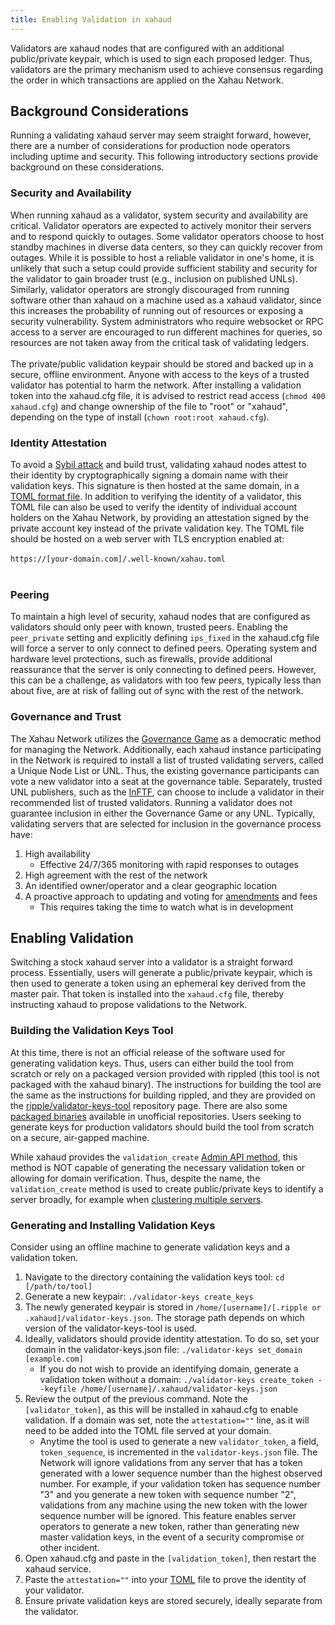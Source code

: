 ```yaml
---
title: Enabling Validation in xahaud
---
```

Validators are xahaud nodes that are configured with an additional public/private keypair, which is used to sign each proposed ledger. Thus, validators are the primary mechanism used to achieve consensus regarding the order in which transactions are applied on the Xahau Network.

## Background Considerations
Running a validating xahaud server may seem straight forward, however, there are a number of considerations for production node operators including uptime and security. This following introductory sections provide background on these considerations.

### Security and Availability
When running xahaud as a validator, system security and availability are critical. Validator operators are expected to actively monitor their servers and to respond quickly to outages. Some validator operators choose to host standby machines in diverse data centers, so they can quickly recover from outages. While it is possible to host a reliable validator in one's home, it is unlikely that such a setup could provide sufficient stability and security for the validator to gain broader trust (e.g., inclusion on published UNLs). Similarly, validator operators are strongly discouraged from running software other than xahaud on a machine used as a xahaud validator, since this increases the probability of running out of resources or exposing a security vulnerability. System administrators who require websocket or RPC access to a server are encouraged to run different machines for queries, so resources are not taken away from the critical task of validating ledgers.
<br></br>
The private/public validation keypair should be stored and backed up in a secure, offline environment. Anyone with access to the keys of a trusted validator has potential to harm the network. After installing a validation token into the xahaud.cfg file, it is advised to restrict read access (`chmod 400 xahaud.cfg`) and change ownership of the file to "root" or "xahaud", depending on the type of install (`chown root:root xahaud.cfg`).

### Identity Attestation
To avoid a [Sybil attack](https://en.wikipedia.org/wiki/Sybil_attack) and build trust, validating xahaud nodes attest to their identity by cryptographically signing a domain name with their validation keys. This signature is then hosted at the same domain, in a [TOML format file](../identity). In addition to verifying the identity of a validator, this TOML file can also be used to verify the identity of individual account holders on the Xahau Network, by providing an attestation signed by the private account key instead of the private validation key. The TOML file should be hosted on a web server with TLS encryption enabled at:<br></br><code>https://[your-domain.com]/.well-known/xahau.toml</code><br></br>

### Peering
To maintain a high level of security, xahaud nodes that are configured as validators should only peer with known, trusted peers. Enabling the `peer_private` setting and explicitly defining `ips_fixed` in the xahaud.cfg file will force a server to only connect to defined peers. Operating system and hardware level protections, such as firewalls, provide additional reassurance that the server is only connecting to defined peers. However, this can be a challenge, as validators with too few peers, typically less than about five, are at risk of falling out of sync with the rest of the network.

### Governance and Trust
The Xahau Network utilizes the [Governance Game](../../features/governance-game) as a democratic method for managing the Network. Additionally, each xahaud instance participating in the Network is required to install a list of trusted validating servers, called a Unique Node List or UNL. Thus, the existing governance participants can vote a new validator into a seat at the governance table. Separately, trusted UNL publishers, such as the [InFTF](https://inftf.org), can choose to include a validator in their recommended list of trusted validators. Running a validator does not guarantee inclusion in either the Governance Game or any UNL. Typically, validating servers that are selected for inclusion in the governance process have:
1. High availability
    - Effective 24/7/365 monitoring with rapid responses to outages
2. High agreement with the rest of the network
3. An identified owner/operator and a clear geographic location
4. A proactive approach to updating and voting for [amendments](../../features/amendments) and fees
    - This requires taking the time to watch what is in development

## Enabling Validation
Switching a stock xahaud server into a validator is a straight forward process. Essentially, users will generate a public/private keypair, which is then used to generate a token using an ephemeral key derived from the master pair. That token is installed into the `xahaud.cfg` file, thereby instructing xahaud to propose validations to the Network.

### Building the Validation Keys Tool
At this time, there is not an official release of the software used for generating validation keys. Thus, users can either build the tool from scratch or rely on a packaged version provided with rippled (this tool is not packaged with the xahaud binary). The instructions for building the tool are the same as the instructions for building rippled, and they are provided on the [ripple/validator-keys-tool](https://github.com/ripple/validator-keys-tool) repository page. There are also some [packaged binaries](https://github.com/jscottbranson/xahau-examples/) available in unofficial repositories. Users seeking to generate keys for production validators should build the tool from scratch on a secure, air-gapped machine.

While xahaud provides the `validation_create` [Admin API method](../../features/http-websocket-apis/admin-api-methods), this method is NOT capable of generating the necessary validation token or allowing for domain verification. Thus, despite the name, the `validation_create` method is used to create public/private keys to identify a server broadly, for example when [clustering multiple servers](../advanced-configuration).

### Generating and Installing Validation Keys
Consider using an offline machine to generate validation keys and a validation token.
1. Navigate to the directory containing the validation keys tool: `cd [/path/to/tool]`
2. Generate a new keypair: `./validator-keys create_keys`
3. The newly generated keypair is stored in `/home/[username]/[.ripple or .xahaud]/validator-keys.json`. The storage path depends on which version of the validator-keys-tool is used.
4. Ideally, validators should provide identity attestation. To do so, set your domain in the validator-keys.json file: `./validator-keys set_domain [example.com]`
    - If you do not wish to provide an identifying domain, generate a validation token without a domain: `./validator-keys create_token --keyfile /home/[username]/.xahaud/validator-keys.json`
5. Review the output of the previous command. Note the `[validator_token]`, as this will be installed in xahaud.cfg to enable validation. If a domain was set, note the `attestation=""` line, as it will need to be added into the TOML file served at your domain.
    - Anytime the tool is used to generate a new `validator_token`, a field, `token_sequence`, is incremented in the `validator-keys.json` file. The Network will ignore validations from any server that has a token generated with a lower sequence number than the highest observed number. For example, if your validation token has sequence number "3" and you generate a new token with sequence number "2", validations from any machine using the new token with the lower sequence number will be ignored. This feature enables server operators to generate a new token, rather than generating new master validation keys, in the event of a security compromise or other incident.
6. Open xahaud.cfg and paste in the `[validation_token]`, then restart the xahaud service.
7. Paste the `attestation=""` into your [TOML](../identity) file to prove the identity of your validator.
8. Ensure private validation keys are stored securely, ideally separate from the validator.
